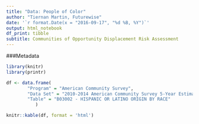 ```yaml
---
title: "Data: People of Color"
author: "Tiernan Martin, Futurewise"
date: '`r format.Date(x = "2016-09-17", "%d %B, %Y")`'
output: html_notebook
df_print: tibble
subtitle: Communities of Opportunity Displacement Risk Assessment
---
```


###Metadata

```r
library(knitr)
library(printr)

df <- data.frame(
        "Program" = "American Community Survey",
        "Data Set" = "2010-2014 American Community Survey 5-Year Estimates",
        "Table" = "B03002 - HISPANIC OR LATINO ORIGIN BY RACE"
           )

knitr::kable(df, format = 'html')

```

